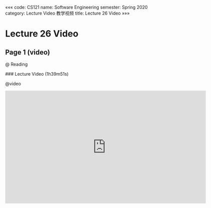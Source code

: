«««
code: CS121
name: Software Engineering
semester: Spring 2020
category: Lecture Video 教学视频
title: Lecture 26 Video
»»»

# Lecture 26 Video

## Page 1 (video)

@ Reading

<div class="markdown-body">
### Lecture Video (1h39m51s)
</div>

@video

<iframe src="https://watchsb.com/e/aqzb2lug7qp6.html" frameborder=0 marginwidth=0 marginheight=0 scrolling=no width=640 height=360 allowfullscreen></iframe>


